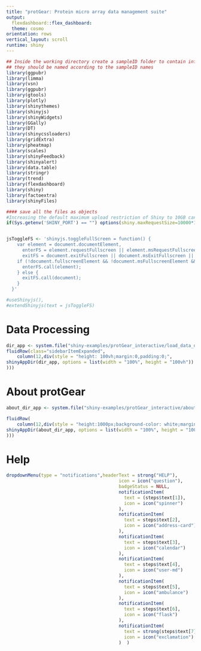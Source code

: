 ```yaml
---
title: "protGear: Protein micro array data management suite"
output:
  flexdashboard::flex_dashboard:
  theme: cosmo
orientation: rows
vertical_layout: scroll
runtime: shiny
---
```




```r
## Inside the working directory create a sampleID folder to contain information of the sampleIDs
## they should be named according to the sampleID names
library(ggpubr)
library(limma)
library(vsn)
library(ggpubr)
library(gtools)
library(plotly)
library(shinythemes)
library(shinyjs)
library(shinyWidgets)
library(GGally)
library(DT)
library(shinycssloaders)
library(gridExtra)
library(pheatmap)
library(scales)
library(shinyFeedback)
library(shinyalert)
library(data.table)
library(stringr)
library(trend)
library(flexdashboard)
library(shiny)
library(factoextra)
library(shinyFiles)

#### save all the files as objects
#Increasing the default maximum upload restriction of Shiny to 10GB can add to globally
if(Sys.getenv('SHINY_PORT') == "") options(shiny.maxRequestSize=10000*1024^2)


jsToggleFS <- 'shinyjs.toggleFullScreen = function() {
    var element = document.documentElement,
      enterFS = element.requestFullscreen || element.msRequestFullscreen || element.mozRequestFullScreen || element.webkitRequestFullscreen,
      exitFS = document.exitFullscreen || document.msExitFullscreen || document.mozCancelFullScreen || document.webkitExitFullscreen;
    if (!document.fullscreenElement && !document.msFullscreenElement && !document.mozFullScreenElement && !document.webkitFullscreenElement) {
      enterFS.call(element);
    } else {
      exitFS.call(document);
    }
  }'

#useShinyjs(),
#extendShinyjs(text = jsToggleFS)
```


Data Processing {data-width=300}
======================================================================

```r
dir_app <- system.file("shiny-examples/protGear_interactive/load_data_dashboard/", package = "protGear")
fluidRow(class="sidebarItemExpanded",
    column(12,div(style = "height: 100vh;margin:0,padding:0;",
shinyAppDir(dir_app, options = list(width = "100%", height = "100vh"))
)))
```



About protGear {data-width=300}
======================================================================
 

```r
about_dir_app <- system.file("shiny-examples/protGear_interactive/about_app/", package = "protGear")

fluidRow(
    column(12,div(style = "height:1000px;background-color: white;margin: 0;padding: 0;",
shinyAppDir(about_dir_app, options = list(width = "100%", height = "100%"))
)))
```


Help 
======

```r
dropdownMenu(type = "notifications",headerText = strong("HELP"), 
                                          icon = icon("question"), 
                                          badgeStatus = NULL,
                                          notificationItem(
                                            text = (steps$text[1]),
                                            icon = icon("spinner")
                                          ),
                                          notificationItem(
                                            text = steps$text[2],
                                            icon = icon("address-card")
                                          ),
                                          notificationItem(
                                            text = steps$text[3],
                                            icon = icon("calendar")
                                          ),
                                          notificationItem(
                                            text = steps$text[4],
                                            icon = icon("user-md")
                                          ),
                                          notificationItem(
                                            text = steps$text[5],
                                            icon = icon("ambulance")
                                          ),
                                          notificationItem(
                                            text = steps$text[6],
                                            icon = icon("flask")
                                          ),
                                          notificationItem(
                                            text = strong(steps$text[7]),
                                            icon = icon("exclamation")
                                          )  )
```

